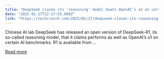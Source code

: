 ```yaml
---
title: "DeepSeek claims its ‘reasoning’ model beats OpenAI’s o1 on certain benchmarks"
date: "2025-01-27T22:27:55.000Z"
link: "https://techcrunch.com/2025/01/27/deepseek-claims-its-reasoning-model-beats-openais-o1-on-certain-benchmarks/"
---
```


Chinese AI lab DeepSeek has released an open version of DeepSeek-R1, its so-called reasoning model, that it claims performs as well as OpenAI&#8217;s o1 on certain AI benchmarks. R1 is available from ...

[Read more](https://techcrunch.com/2025/01/27/deepseek-claims-its-reasoning-model-beats-openais-o1-on-certain-benchmarks/)
